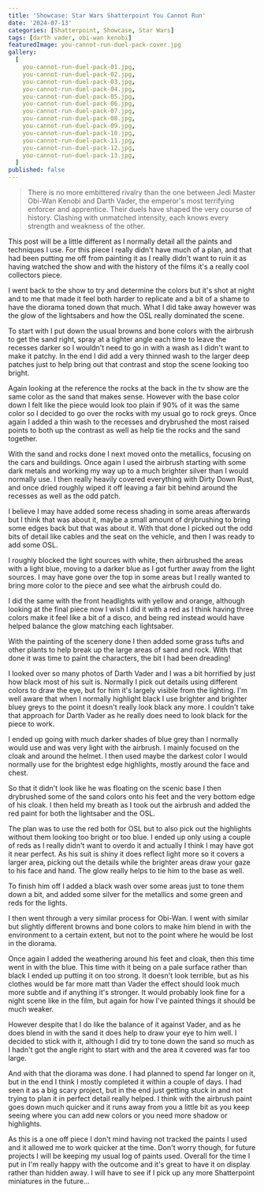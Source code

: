 ```yaml
---
title: 'Showcase: Star Wars Shatterpoint You Cannot Run'
date: '2024-07-13'
categories: [Shatterpoint, Showcase, Star Wars]
tags: [darth vader, obi-wan kenobi]
featuredImage: you-cannot-run-duel-pack-cover.jpg
gallery:
  [
    you-cannot-run-duel-pack-01.jpg,
    you-cannot-run-duel-pack-02.jpg,
    you-cannot-run-duel-pack-03.jpg,
    you-cannot-run-duel-pack-04.jpg,
    you-cannot-run-duel-pack-05.jpg,
    you-cannot-run-duel-pack-06.jpg,
    you-cannot-run-duel-pack-07.jpg,
    you-cannot-run-duel-pack-08.jpg,
    you-cannot-run-duel-pack-09.jpg,
    you-cannot-run-duel-pack-10.jpg,
    you-cannot-run-duel-pack-11.jpg,
    you-cannot-run-duel-pack-12.jpg,
    you-cannot-run-duel-pack-13.jpg,
  ]
published: false
---
```


> There is no more embittered rivalry than the one between Jedi Master Obi-Wan Kenobi and Darth Vader, the emperor's
> most terrifying enforcer and apprentice. Their duels have shaped the very course of history. Clashing with unmatched
> intensity, each knows every strength and weakness of the other.

This post will be a little different as I normally detail all the paints and techniques I use. For this piece I really
didn't have much of a plan, and that had been putting me off from painting it as I really didn't want to ruin it as
having watched the show and with the history of the films it's a really cool collectors piece.

I went back to the show to try and determine the colors but it's shot at night and to me that made it feel both harder
to replicate and a bit of a shame to have the diorama toned down that much. What I did take away however was the glow
of the lightsabers and how the OSL really dominated the scene.

To start with I put down the usual browns and bone colors with the airbrush to get the sand right, spray at a tighter
angle each time to leave the recesses darker so I wouldn't need to go in with a wash as I didn't want to make it patchy.
In the end I did add a very thinned wash to the larger deep patches just to help bring out that contrast and stop the
scene looking too bright.

Again looking at the reference the rocks at the back in the tv show are the same color as the sand that makes sense.
However with the base color down I felt like the piece would look too plain if 90% of it was the same color so I decided
to go over the rocks with my usual go to rock greys. Once again I added a thin wash to the recesses and drybrushed the
most raised points to both up the contrast as well as help tie the rocks and the sand together.

With the sand and rocks done I next moved onto the metallics, focusing on the cars and buildings. Once again I used the
airbrush starting with some dark metals and working my way up to a much brighter silver than I would normally use. I
then really heavily covered everything with Dirty Down Rust, and once dried roughly wiped it off leaving a fair bit
behind around the recesses as well as the odd patch.

I believe I may have added some recess shading in some areas afterwards but I think that was about it, maybe a small
amount of drybrushing to bring some edges back but that was about it. With that done I picked out the odd bits of
detail like cables and the seat on the vehicle, and then I was ready to add some OSL.

I roughly blocked the light sources with white, then airbrushed the areas with a light blue, moving to a darker blue as
I got further away from the light sources. I may have gone over the top in some areas but I really wanted to bring more
color to the piece and see what the airbrush could do.

I did the same with the front headlights with yellow and orange, although looking at the final piece now I wish I did
it with a red as I think having three colors make it feel like a bit of a disco, and being red instead would have
helped balance the glow matching each lightsaber.

With the painting of the scenery done I then added some grass tufts and other plants to help break up the large areas
of sand and rock. With that done it was time to paint the characters, the bit I had been dreading!

I looked over so many photos of Darth Vader and I was a bit horrified by just how black most of his suit is. Normally
I pick out details using different colors to draw the eye, but for him it's largely visible from the lighting. I'm
well aware that when I normally highlight black I use brighter and brighter bluey greys to the point it doesn't really
look black any more. I couldn't take that approach for Darth Vader as he really does need to look black for the piece
to work.

I ended up going with much darker shades of blue grey than I normally would use and was very light with the airbrush.
I mainly focused on the cloak and around the helmet. I then used maybe the darkest color I would normally use for the
brightest edge highlights, mostly around the face and chest.

So that it didn't look like he was floating on the scenic base I then drybrushed some of the sand colors onto his feet
and the very bottom edge of his cloak. I then held my breath as I took out the airbrush and added the red paint for both
the lightsaber and the OSL.

The plan was to use the red both for OSL but to also pick out the highlights without them looking too bright or too
blue. I ended up only using a couple of reds as I really didn't want to overdo it and actually I think I may have got
it near perfect. As his suit is shiny it does reflect light more so it covers a larger area, picking out the details
while the brighter areas draw your gaze to his face and hand. The glow really helps to tie him to the base as well.

To finish him off I added a black wash over some areas just to tone them down a bit, and added some silver for the
metallics and some green and reds for the lights.

I then went through a very similar process for Obi-Wan. I went with similar but slightly different browns and bone
colors to make him blend in with the environment to a certain extent, but not to the point where he would be lost in
the diorama.

Once again I added the weathering around his feet and cloak, then this time went in with the blue. This time with it
being on a pale surface rather than black I ended up putting it on too strong. It doesn't look terrible, but as his
clothes would be far more matt than Vader the effect should look much more subtle and if anything it's stronger. It
would probably look fine for a night scene like in the film, but again for how I've painted things it should be much
weaker.

However despite that I do like the balance of it against Vader, and as he does blend in with the sand it does help to
draw your eye to him well. I decided to stick with it, although I did try to tone down the sand so much as I hadn't got
the angle right to start with and the area it covered was far too large.

And with that the diorama was done. I had planned to spend far longer on it, but in the end I think I mostly completed
it within a couple of days. I had seen it as a big scary project, but in the end just getting stuck in and not trying
to plan it in perfect detail really helped. I think with the airbrush paint goes down much quicker and it runs away
from you a little bit as you keep seeing where you can add new colors or you need more shadow or highlights.

As this is a one off piece I don't mind having not tracked the paints I used and it allowed me to work quicker at the
time. Don't worry though, for future projects I will be keeping my usual log of paints used. Overall for the time I
put in I'm really happy with the outcome and it's great to have it on display rather than hidden away. I will have to
see if I pick up any more Shatterpoint miniatures in the future...
